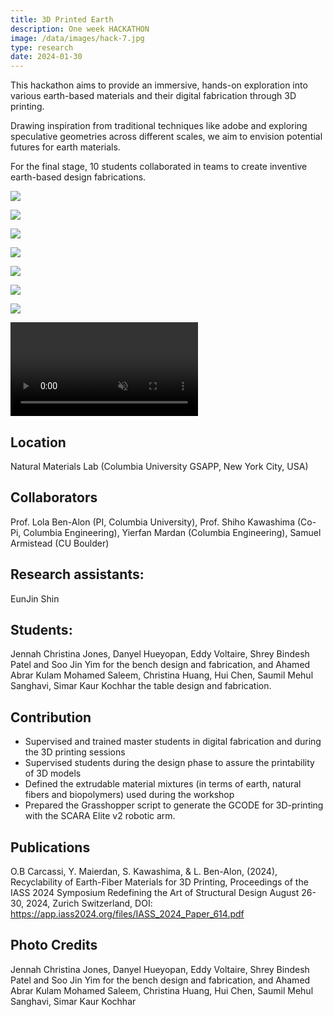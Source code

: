 ---
title: 3D Printed Earth 
description: One week HACKATHON 
image: /data/images/hack-7.jpg
type: research
date: 2024-01-30
---
This hackathon aims to provide an immersive, hands-on exploration into various earth-based materials and their digital fabrication through 3D printing. 

Drawing inspiration from traditional techniques like adobe and exploring speculative geometries across different scales, we aim to envision potential futures for earth materials.

For the final stage, 10 students collaborated in teams to create inventive earth-based design fabrications. 

![](/data/images/hack-1.jpg)

![](/data/images/hack-2.jpg)

![](/data/images/hack-3.jpg)

![](/data/images/hack-4.jpg)

![](/data/images/hack-5.jpg)

![](/data/images/hack-6.jpg)

![](/data/images/hack-8.jpg)

<p>
    <video src="/data/images/hack-1.mov" muted controls loop autoplay></video>
</p>

## Location
Natural Materials Lab (Columbia University GSAPP, New York City, USA)

## Collaborators
Prof. Lola Ben-Alon (PI, Columbia University), Prof. Shiho Kawashima (Co-Pi, Columbia Engineering), Yierfan Mardan (Columbia Engineering), Samuel Armistead (CU Boulder)

## Research assistants:
EunJin Shin

## Students:
Jennah Christina Jones, Danyel Hueyopan, Eddy Voltaire, Shrey Bindesh Patel and Soo Jin Yim for the bench design and fabrication, and Ahamed Abrar Kulam Mohamed Saleem, Christina Huang, Hui Chen, Saumil Mehul Sanghavi, Simar Kaur Kochhar the table design and fabrication.

## Contribution
- Supervised and trained master students in digital fabrication and during the 3D printing sessions
- Supervised students during the design phase to assure the printability of 3D models
- Defined the extrudable material mixtures (in terms of earth, natural fibers and biopolymers) used during the workshop
- Prepared the Grasshopper script to generate the GCODE for 3D-printing with the SCARA Elite v2 robotic arm.

## Publications
O.B Carcassi, Y. Maierdan, S. Kawashima, & L. Ben-Alon, (2024), Recyclability of Earth-Fiber Materials for 3D Printing, Proceedings of the IASS 2024 Symposium Redefining the Art of Structural Design August 26-30, 2024, Zurich Switzerland, DOI: https://app.iass2024.org/files/IASS_2024_Paper_614.pdf

## Photo Credits
Jennah Christina Jones, Danyel Hueyopan, Eddy Voltaire, Shrey Bindesh Patel and Soo Jin Yim for the bench design and fabrication, and Ahamed Abrar Kulam Mohamed Saleem, Christina Huang, Hui Chen, Saumil Mehul Sanghavi, Simar Kaur Kochhar
